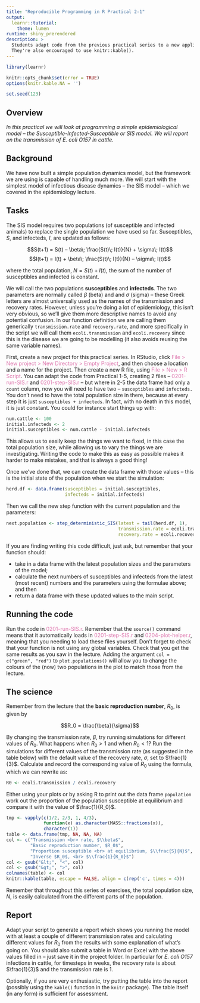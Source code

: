```yaml
---
title: "Reproducible Programming in R Practical 2-1"
output: 
  learnr::tutorial:
    theme: lumen
runtime: shiny_prerendered
description: >
  Students adapt code from the previous practical series to a new application.
  They're also encouraged to use knitr::kable().
---
```


```r
library(learnr)

knitr::opts_chunk$set(error = TRUE)
options(knitr.kable.NA = '')

set.seed(123)
```

## Overview

*In this practical we will look at programming a simple epidemiological model – the Susceptible-Infected-Susceptible or SIS model. We will report on the transmission of E. coli O157 in cattle.*

## Background

We have now built a simple population dynamics model, but the framework we are 
using is capable of handling much more. We will start with the simplest model of
infectious disease dynamics – the SIS model – which we covered in the
epidemiology lecture.

## Tasks

The SIS model requires two populations (of susceptible and infected animals) to
replace the single population we have used so far. Susceptibles, $S$, and
infecteds, $I$, are updated as follows:

$$S(t+1) = S(t) – \beta\; \frac{S(t)\; I(t)}{N} + \sigma\; I(t)$$
$$I(t+1) = I(t) + \beta\; \frac{S(t)\; I(t)}{N} – \sigma\; I(t)$$

where the total population, $N = S(t) + I(t)$, the sum of the number of
susceptibles and infected is constant.

We will call the two populations **susceptibles** and **infecteds**. The two 
parameters are normally called $\beta$ (beta) and and $\sigma$ (sigma) – 
these Greek letters are almost universally used as the names of the transmission 
and recovery rates. However, unless you’re doing a lot of epidemiology, this
isn’t very obvious, so we’ll give them more descriptive names to avoid any
potential confusion. In our function definition we are calling them generically
`transmission.rate` and `recovery.rate`, and more specifically in the script we
will call them `ecoli.transmission` and `ecoli.recovery` since this is the 
disease we are going to be modelling (it also avoids reusing the same variable
names).

First, create a new project for this practical series. In RStudio, click
<span style="color: #de77ae;">File > New project > New Directory > Empty
Project</span>, and then choose a location and a name for the project. Then 
create a new R file, using <span style="color: #de77ae;">File > New > R
Script</span>. You can adapt the code from Practical 1-5, creating 2 files – 
<span style="color: #de77ae;">0201-run-SIS.r</span>
and <span style="color: #de77ae;">0201-step-SIS.r</span> – but where in 2-5 
the data frame had only a `count` column, now you will need to have two –
`susceptibles` and `infecteds.` You 
don’t need to have the total population size in there, because at every step it
is just `susceptibles + infecteds`. In fact, with no death in this model, it is 
just constant. You could for instance start things up with:

```r
num.cattle <- 100
initial.infecteds <- 2
initial.susceptibles <- num.cattle - initial.infecteds
```

This allows us to easily keep the things we want to fixed, in this case the 
total population size, while allowing us to vary the things we are 
investigating. Writing the code to make this as easy as possible makes it harder 
to make mistakes, and that is always a good thing!

Once we’ve done that, we can create the data frame with those values – this is
the initial state of the population when we start the simulation:

```r
herd.df <- data.frame(susceptibles = initial.susceptibles,
                      infecteds = initial.infecteds)
```

Then we call the new step function with the current population and the
parameters:

```r
next.population <- step_deterministic_SIS(latest = tail(herd.df, 1), 
                                          transmission.rate = ecoli.transmission,
                                          recovery.rate = ecoli.recovery)
```

If you are finding writing this code difficult, just ask, but remember that your
function should: 

* take in a data frame with the latest population sizes and the parameters of 
the model;
* calculate the next numbers of susceptibles and infecteds from the latest (most
recent) numbers and the parameters using the formulae above; and then 
* return a data frame with these updated values to the main script.

## Running the code

Run the code in <span style="color: #de77ae;">0201-run-SIS.r</span>. Remember 
that the `source()` command means that it automatically loads in 
<span style="color: #de77ae;">0201-step-SIS.r</span> and 
<span style="color: #de77ae;">0204-plot-helper.r</span>, meaning that you 
needing to load these files yourself. Don’t forget to check that
your function is not using any global variables. Check that you get the same
results as you saw in the lecture. Adding the argument `col = c("green", "red")` 
to `plot.populations()` will allow you to change the colours of the (now) two
populations in the plot to match those from the lecture.

## The science

Remember from the lecture that the **basic reproduction number**, $R_0$, is 
given by 

$$R_0 = \frac{\beta}{\sigma}$$

By changing the transmission rate, $\beta$, try running simulations for 
different values of $R_0$. What happens when $R_0 > 1$ and when $R_0 < 1$? 
Run the simulations for different values of the transmission rate (as suggested 
in the table below) with the default value of the recovery rate, $\sigma$, set 
to $\frac{1}{3}$. Calculate and record the corresponding value of $R_0$ using 
the formula, which we can rewrite as:

```r
R0 <- ecoli.transmission / ecoli.recovery
```

Either using your plots or by asking R to 
print out the data frame `population` work out the proportion of the population
susceptible at equilibrium and compare it with the value of $\frac{1}{R_0}$.

```r
tmp <- vapply(c(1/2, 2/3, 1, 4/3), 
              function(x) as.character(MASS::fractions(x)),
              character(1))
table <- data.frame(tmp, NA, NA, NA)
col <- c("Transmission <br> rate, $\\beta$", 
         "Basic reproduction number, $R_0$",
         "Proportion susceptible <br> at equilibrium, $\\frac{S}{N}$",
         "Inverse $R_0$, <br> $\\frac{1}{R_0}$")
col <- gsub("&lt;", "<", col)
col <- gsub("&gt;", ">", col)
colnames(table) <- col
knitr::kable(table, escape = FALSE, align = c(rep('c', times = 4)))
```

Remember that throughout this series of exercises, the total population size,
$N$, is easily calculated from the different parts of the population.

## Report
Adapt your script to generate a report which shows you running the model with at 
least a couple of different transmission rates and calculating different values
for $R_0$ from the results with some explanation of what’s going on. You 
should also submit a table in Word or Excel with the above values filled in – 
just save it in the project folder. In particular for *E. coli O157* infections 
in cattle, for timesteps in weeks, the recovery rate is about $\frac{1}{3}$ and 
the transmission rate is 1.

Optionally, if you are very enthusiastic, try putting the table into the report
(possibly using the `kable()` function in the `knitr` package). The table itself 
(in any form) is sufficient for assessment.
